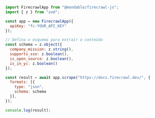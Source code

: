 ```js Node
import FirecrawlApp from "@mendable/firecrawl-js";
import { z } from "zod";

const app = new FirecrawlApp({
  apiKey: "fc-YOUR_API_KEY"
});

// Defina o esquema para extrair o conteúdo
const schema = z.object({
  company_mission: z.string(),
  supports_sso: z.boolean(),
  is_open_source: z.boolean(),
  is_in_yc: z.boolean()
});

const result = await app.scrape("https://docs.firecrawl.dev/", {
  formats: [{
    type: "json",
    schema: schema
  }],
});

console.log(result);
```
